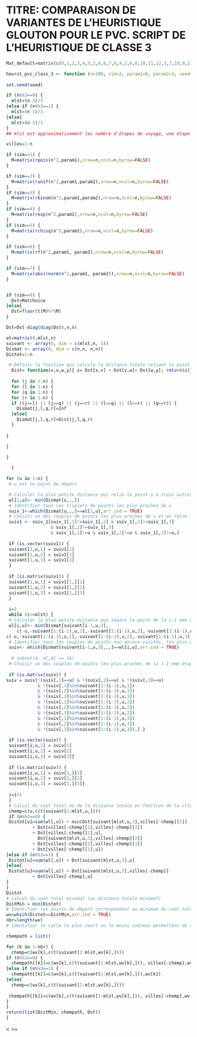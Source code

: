 


# TITRE: COMPARAISON DE VARIANTES DE L'HEURISTIQUE GLOUTON POUR LE PVC. SCRIPT DE L'HEURISTIQUE DE CLASSE 3

```{r}
Mat_default=matrix(c(0,1,2,3,4,5,1,0,6,7,8,9,2,6,0,10,11,12,3,7,10,0,13,14,4,8,11,13,0,15,5,9,12,14,15,0),nrow=6, ncol=6, byrow = TRUE)

heurst_pvc_class_3 <- function (n=100, sim=2, param1=0, param2=3, seed=1240, Matchoice=Mat_default){
  
set.seed(seed)

if (n%%3==0) {
  mlst=(n-3)/3
}else if (n%%3==1) {
  mlst=(n-1)/3
}else{
  mlst=(n-2)/3
}
## mlst est approximativement les nombre d'étapes de voyage, une étape étant un parcours sur trois villes.

villes=1:n

if (sim==1) {
  M=matrix(rpois(n^2,param1),nrow=n,ncol=n,byrow=FALSE)
}

if (sim==2) {
  M=matrix(runif(n^2,param1,param2),nrow=n,ncol=n,byrow=FALSE)
}
if (sim==3) {
  M=matrix(rbinom(n^2,param1,param2),nrow=n,ncol=n,byrow=FALSE)
}
if (sim==4) {
  M=matrix(rexp(n^2,param1),nrow=n,ncol=n,byrow=FALSE)
}
if (sim==5) {
  M=matrix(rchisq(n^2,param1),nrow=n,ncol=n,byrow=FALSE)
}

if (sim==6) {
  M=matrix(rf(n^2,param1, param2),nrow=n,ncol=n,byrow=FALSE)
}

if (sim==7) {
  M=matrix(abs(rnorm(n^2,param1, param2)),nrow=n,ncol=n,byrow=FALSE)
}


if (sim==0) {
  Dst=Matchoice
}else{
  Dst=floor(t(M)%*%M)
}

Dst=Dst-diag(diag(Dst),n,n)

wl=matrix(0,mlst,n)
suivant <- array(0, dim = c(mlst,n, 3))
Dismat <- array(0, dim = c(n,n, n,n))
Distot=1:n

 # Définir la fonction qui calcule la distance totale reliant le point u à deux autres points v et w
  Dist= function(x,v,w,y){ z= Dst[x,v] + Dst[v,w]+ Dst[w,y]; return(z)}
  
  for (j in 1:n) {
  for (l in 1:n) {
  for (q in 1:n) {
  for (r in 1:n) {
  if ((j==l) || (j==q) || (j==r) || (l==q) || (l==r) || (q==r)) {
    Dismat[j,l,q,r]=Inf
  }else{
    Dismat[j,l,q,r]=Dist(j,l,q,r)
  }
 
}

}

}

  }
  
for (u in 1:n) {
 # u est le point de départ

 # Calculer la plus petite distance qui relie le point u à trois autres points à visiter
 wl[1,u]<- min(Dismat[u,,,])
 # Identifier tous les triplets de points les plus proches de u
 suiv_1<-which(Dismat[u,,,]==wl[1,u],arr.ind = TRUE)
 # Choisir un des couples de points les plus proches de u et en faire les étape 1 et 2 du voyage
 suiv1 <- suiv_1[suiv_1[,1]!=suiv_1[,2] & suiv_1[,1]!=suiv_1[,3]
                 & suiv_1[,2]!=suiv_1[,3]
                 & suiv_1[,1]!=u & suiv_1[,2]!=u & suiv_1[,3]!=u,]
 
 if (is.vector(suiv1)) {
 suivant[1,u,1] = suiv1[1]
 suivant[1,u,2] = suiv1[2]
 suivant[1,u,3] = suiv1[3]
 }
 
 if (is.matrix(suiv1)) {
 suivant[1,u,1] = suiv1[1,][1]
 suivant[1,u,2] = suiv1[1,][2]
 suivant[1,u,3] = suiv1[1,][3]
 }
 
 i=2
 while (i<=mlst) {
 # Calculer la plus petite distance qui sépare le point de la i-1 eme étape des autres points non encore visités
 wl[i,u]<- min(Dismat[suivant[i-1,u,3],
    c(-u,-suivant[1:(i-1),u,1],-suivant[1:(i-1),u,2],-suivant[1:(i-1),u,3]), c(-u,-suivant[1:(i-1),u,1],-suivant[1:(i-1),u,2],-suivant[1:(i-1),u,3]),
c(-u,-suivant[1:(i-1),u,1],-suivant[1:(i-1),u,2],-suivant[1:(i-1),u,3]) ])
 # Identifier tous les couples de points non encore visités, les plus proches du second point de la i-1 eme étape
 suiv<- which(Dismat[suivant[i-1,u,3],,,]==wl[i,u],arr.ind = TRUE)
 
  # subset(m, m[,4] == 16)
 # Choisir un des couples de points les plus proches de la i-1 eme étape et en faire l'étape i
 
 if (is.matrix(suiv)) {
suiv = suiv[!(suiv[,1]==u) & !(suiv[,2]==u) & !(suiv[,3]==u)
            & !(suiv[,1]%in%suivant[1:(i-1),u,1])
            & !(suiv[,2]%in%suivant[1:(i-1),u,1])
            & !(suiv[,3]%in%suivant[1:(i-1),u,1])
            & !(suiv[,1]%in%suivant[1:(i-1),u,2])
            & !(suiv[,2]%in%suivant[1:(i-1),u,2])
            & !(suiv[,3]%in%suivant[1:(i-1),u,2])
            & !(suiv[,1]%in%suivant[1:(i-1),u,3])
            & !(suiv[,2]%in%suivant[1:(i-1),u,3])
            & !(suiv[,3]%in%suivant[1:(i-1),u,3]),] }
 
 if (is.vector(suiv)) {
 suivant[i,u,1] = suiv[1]
 suivant[i,u,2] = suiv[2]
 suivant[i,u,3] = suiv[3]}
 
 if (is.matrix(suiv)) {
 suivant[i,u,1] = suiv[1,][1]
 suivant[i,u,2] = suiv[1,][2]
 suivant[i,u,3] = suiv[1,][3]}
 
 i=i+1
 }
 # calcul du coût total ou de la distance totale en fonction de la vlle de départ
 chemp=c(u,c(t(suivant[1:mlst,u,])))
 if (n%%3==0) {
 Distot[u]=sum(wl[,u]) + min(Dst[suivant[mlst,u,3],villes[-chemp][1]]
          + Dst[villes[-chemp][1],villes[-chemp][2]]
          + Dst[villes[-chemp][2],u],
            Dst[suivant[mlst,u,3],villes[-chemp][2]]
          + Dst[villes[-chemp][2],villes[-chemp][1]]
          + Dst[villes[-chemp][1],u])
}else if (n%%3==1) {
 Distot[u]=sum(wl[,u]) + Dst[suivant[mlst,u,3],u]
}else{
 Distot[u]=sum(wl[,u]) + Dst[suivant[mlst,u,3],villes[-chemp]]
          + Dst[villes[-chemp],u]
}
}
Distot
# calcul du coût total minimal (ou distance totale minimal)
DistMin = min(Distot)
# Identifier les points de départ correspondant au minimum du coût total
wv=which(Distot==DistMin,arr.ind = TRUE)
nbr=length(wv)
# Identifier le cycle le plus court ou le moins coûteux permettant de relier le n points considérés

chempath = list()

for (k in 1:nbr) {
  chemp=c(wv[k],c(t(suivant[1:mlst,wv[k],])))
if (n%%3==0) {
  chempath[[k]]=c(wv[k],c(t(suivant[1:mlst,wv[k],])), villes[-chemp],wv[k])
}else if (n%%3==1) {
  chempath[[k]]=c(wv[k],c(t(suivant[1:mlst,wv[k],])),wv[k])
}else{
  chemp=c(wv[k],c(t(suivant[1:mlst,wv[k],])))
   
 chempath[[k]]=c(wv[k],c(t(suivant[1:mlst,wv[k],])), villes[-chemp],wv[k])
}
}
return(list(DistMin, chempath, Dst))
}
```


<
>=